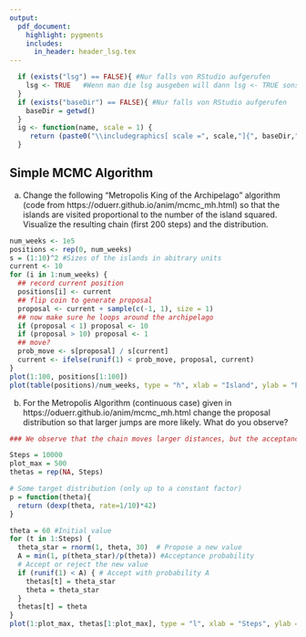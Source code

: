 ```yaml
---
output:
  pdf_document:
    highlight: pygments
    includes:
      in_header: header_lsg.tex
---
```

```r
  if (exists("lsg") == FALSE){ #Nur falls von RStudio aufgerufen
    lsg <- TRUE   #Wenn man die lsg ausgeben will dann lsg <- TRUE sonst 
  }
  if (exists("baseDir") == FALSE){ #Nur falls von RStudio aufgerufen
    baseDir = getwd()
  }
  ig <- function(name, scale = 1) {
     return (paste0("\\includegraphics[ scale =", scale,"]{", baseDir,"/", name, "}"))
  }
```


## Simple MCMC Algorithm

a) Change the following "Metropolis King of the Archipelago" algorithm (code from https://oduerr.github.io/anim/mcmc_mh.html) so that the islands are visited proportional to the number of the island squared. Visualize the resulting chain (first 200 steps) and the distribution. 

```r
num_weeks <- 1e5
positions <- rep(0, num_weeks)
s = (1:10)^2 #Sizes of the islands in abitrary units
current <- 10
for (i in 1:num_weeks) {
  ## record current position
  positions[i] <- current
  ## flip coin to generate proposal
  proposal <- current + sample(c(-1, 1), size = 1)
  ## now make sure he loops around the archipelago
  if (proposal < 1) proposal <- 10
  if (proposal > 10) proposal <- 1
  ## move?
  prob_move <- s[proposal] / s[current]
  current <- ifelse(runif(1) < prob_move, proposal, current)
}
plot(1:100, positions[1:100])
plot(table(positions)/num_weeks, type = "h", xlab = "Island", ylab = "Probability")
```
b) For the Metropolis Algorithm (continuous case) given in https://oduerr.github.io/anim/mcmc_mh.html change the proposal distribution so that larger jumps are more likely. What do you observe? 

```r
### We observe that the chain moves larger distances, but the acceptance rate is lower (many horizonal lines)

Steps = 10000
plot_max = 500
thetas = rep(NA, Steps)

# Some target distribution (only up to a constant factor)
p = function(theta){
  return (dexp(theta, rate=1/10)*42)
}

theta = 60 #Initial value
for (t in 1:Steps) {
  theta_star = rnorm(1, theta, 30)  # Propose a new value
  A = min(1, p(theta_star)/p(theta)) #Acceptance probability
  # Accept or reject the new value
  if (runif(1) < A) { # Accept with probability A
    thetas[t] = theta_star
    theta = theta_star 
  } 
  thetas[t] = theta
}
plot(1:plot_max, thetas[1:plot_max], type = "l", xlab = "Steps", ylab = "Theta", main="Trace of the samples")
```
 

